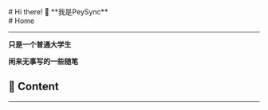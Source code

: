 
<BaseLayout title="Home">
  <BaseCard title="Home">
    <div class="flex">
      <div class="p-6">
          # Hi there! 👋
          **我是PeySync**
      </div>
    </div>

  </BaseCard>

  <BaseCard title="Home" image="/index.webp">
# Home

---
**只是一个普通大学生**

**闲来无事写的一些随笔**

## 🧊 Content

---
<div class="grid grid-cols-2 gap-4">
  <LinkCard
    title="博客"
    desc="想到的与看到的"
    url="https://www.peyblog.wiki/blog"
  />

  <LinkCard
    title="项目"
    desc="想法的实现"
    url="https://www.peyblog.wiki/project"
  />
    <LinkCard
    title="关于"
    desc="我与博客"
    url="https://www.peyblog.wiki/about"
  />

  <LinkCard
    title="友链"
    desc="有趣的灵魂"
    url="https://www.peyblog.wiki/friend"
  />
</div>

  </BaseCard>
</BaseLayout>
